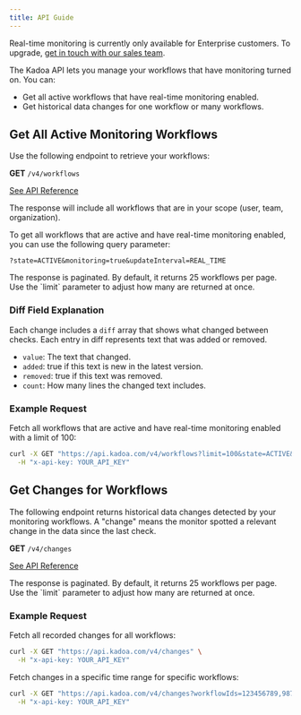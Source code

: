 ```yaml
---
title: API Guide
---
```


<Note>Real-time monitoring is currently only available for Enterprise customers. To upgrade, [get
    in touch with our sales team](https://www.kadoa.com/contact?type=sales).</Note>

The Kadoa API lets you manage your workflows that have monitoring turned on. You can:

- Get all active workflows that have real-time monitoring enabled.
- Get historical data changes for one workflow or many workflows.

## Get All Active Monitoring Workflows

Use the following endpoint to retrieve your workflows:

**GET** `/v4/workflows`

[See API Reference](/api-reference/workflows/get-all-workflows)

The response will include all workflows that are in your scope (user, team, organization).

To get all workflows that are active and have real-time monitoring enabled, you can use the following query parameter:

```
?state=ACTIVE&monitoring=true&updateInterval=REAL_TIME
```

<Note>
    The response is paginated. By default, it returns 25 workflows per page. Use the `limit` parameter to adjust how many are returned at once.
</Note>

### Diff Field Explanation
Each change includes a `diff` array that shows what changed between checks. Each entry in diff represents text that was added or removed.

- `value`: The text that changed.
- `added`: true if this text is new in the latest version.
- `removed`: true if this text was removed.
- `count`: How many lines the changed text includes.


### Example Request

Fetch all workflows that are active and have real-time monitoring enabled with a limit of 100:

```bash
curl -X GET "https://api.kadoa.com/v4/workflows?limit=100&state=ACTIVE&monitoring=true&updateInterval=REAL_TIME" \
  -H "x-api-key: YOUR_API_KEY"
```

## Get Changes for Workflows

The following endpoint returns historical data changes detected by your monitoring workflows. A "change" means the monitor spotted a relevant change in the data since the last check.

**GET** `/v4/changes`

[See API Reference](/api-reference/monitoring/get-all-changes)

<Note>
    The response is paginated. By default, it returns 25 workflows per page. Use the `limit` parameter to adjust how many are returned at once.
</Note>

### Example Request

Fetch all recorded changes for all workflows:

```bash
curl -X GET "https://api.kadoa.com/v4/changes" \
  -H "x-api-key: YOUR_API_KEY"
```

Fetch changes in a specific time range for specific workflows:

```bash
curl -X GET "https://api.kadoa.com/v4/changes?workflowIds=123456789,987654321&startDate=2024-11-01T00:00:00Z&endDate=2024-11-30T23:59:59Z" \
  -H "x-api-key: YOUR_API_KEY"
```

